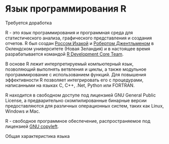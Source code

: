 # Язык программирования R {#sec-r-lang-overview}

::: {.callout-caution title="Состояние разработки"}
Требуется доработка
:::

R - это язык программирования и программная среда для статистического анализа, графического представления и создания отчетов. R был создан [Россом Ихакой](https://en.wikipedia.org/wiki/Ross_Ihaka) и [Робертом Джентльменом](https://en.wikipedia.org/wiki/Robert_Gentleman_(statistician)) в Оклендском университете (Новая Зеландия) и в настоящее время разрабатывается командой [R Development Core Team](https://www.r-project.org/).

В основе R лежит интерпретируемый компьютерный язык, позволяющий выполнять ветвления и циклы, а также модульное программирование с использованием функций. Для повышения эффективности R позволяет интегрировать его с процедурами, написанными на языках C, C++, .Net, Python или FORTRAN.

R находится в свободном доступе под лицензией GNU General Public License, а предварительно скомпилированные бинарные версии предоставляются для различных операционных систем, таких как Linux, Windows и Mac.

R - свободное программное обеспечение, распространяемое под лицензией [GNU copyleft](https://www.gnu.org/licenses/copyleft.html).

Общая характеристика языка
